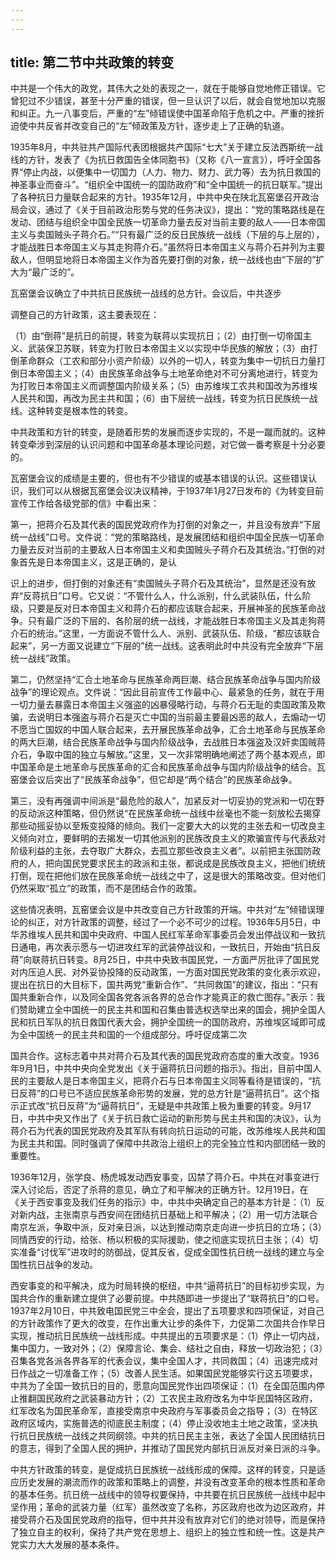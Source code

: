 ```yaml
---
---
---
```

title: 第二节中共政策的转变
---



中共是一个伟大的政党，其伟大之处的表现之一，就在于能够自觉地修正错误。它曾犯过不少错误，甚至十分严重的错误，但一旦认识了以后，就会自觉地加以克服和纠正。九一八事变后，严重的“左”倾错误使中国革命陷于危机之中。严重的挫折迫使中共反省并改变自己的“左”倾政策及方针，逐步走上了正确的轨道。

1935年8月，中共驻共产国际代表团根据共产国际“七大”关于建立反法西斯统一战线的方针，发表了《为抗日救国告全体同胞书》（又称《八一宣言》），呼吁全国各界“停止内战，以便集中一切国力（人力、物力、财力、武力等）去为抗日救国的神圣事业而奋斗”。“组织全中国统一的国防政府”和“全中国统一的抗日联军。”提出了各种抗日力量联合起来的方针。1935年12月，中共中央在陕北瓦窑堡召开政治局会议，通过了《关于目前政治形势与党的任务决议》，提出：“党的策略路线是在发动、团结与组织全中国全民族一切革命力量去反对当前主要的敌人——日本帝国主义与卖国贼头子蒋介石。”“只有最广泛的反日民族统一战线（下层的与上层的），才能战胜日本帝国主义与其走狗蒋介石。”虽然将日本帝国主义与蒋介石并列为主要敌人，但明显地将日本帝国主义作为首先要打倒的对象，统一战线也由“下层的”扩大为“最广泛的”。

瓦窑堡会议确立了中共抗日民族统一战线的总方针。会议后，中共逐步

调整自己的方针政策，这主要表现在：

（1）由“倒蒋”是抗日的前提，转变为联蒋以实现抗日；（2）由打倒一切帝国主义、武装保卫苏联，转变为打败日本帝国主义以实现中华民族的解放；（3）由打倒革命群众（工农和部分小资产阶级）以外的一切人，转变为集中一切抗日力量打倒日本帝国主义；（4）由民族革命战争与土地革命绝对不可分离地进行，转变为为打败日本帝国主义而调整国内阶级关系；（5）由苏维埃工农共和国改为苏维埃人民共和国，再改为民主共和国；（6）由下层统一战线，转变为抗日民族统一战线。这种转变是根本性的转变。

中共政策和方针的转变，是随着形势的发展而逐步实现的，不是一蹴而就的。这种转变牵涉到深层的认识问题和中国革命基本理论问题，对它做一番考察是十分必要的。

瓦窑堡会议的成绩是主要的，但也有不少错误的或基本错误的认识。这些错误认识，我们可以从根据瓦窑堡会议决议精神，于1937年1月27日发布的《为转变目前宣传工作给各级党部的信》中看出来：

第一，把蒋介石及其代表的国民党政府作为打倒的对象之一，并且没有放弃“下层统一战线”口号。文件说：“党的策略路线，是发展团结和组织中国全民族一切革命力量去反对当前的主要敌人日本帝国主义和卖国贼头子蒋介石及其统治。”打倒的对象首先是日本帝国主义，这是正确的，是认

识上的进步，但打倒的对象还有“卖国贼头子蒋介石及其统治”，显然是还没有放弃“反蒋抗日”口号。它又说：“不管什么人，什么派别，什么武装队伍，什么阶级，只要是反对日本帝国主义和蒋介石的都应该联合起来，开展神圣的民族革命战争。只有最广泛的下层的、各阶层的统一战线，才能战胜日本帝国主义及其走狗蒋介石的统治。”这里，一方面说不管什么人、派别、武装队伍、阶级，“都应该联合起来”，另一方面又说建立“下层的”统一战线。这表明此时中共没有完全放弃“下层统一战线”政策。

第二，仍然坚持“汇合土地革命与民族革命两巨潮、结合民族革命战争与国内阶级战争”的理论观点。文件说：“因此目前宣传工作最中心、最紧急的任务，就在于用一切力量去暴露日本帝国主义强盗的凶暴侵略行动，与蒋介石无耻的卖国政策及欺骗，去说明日本强盗与蒋介石是灭亡中国的当前最主要最凶恶的敌人，去煽动一切不愿当亡国奴的中国人联合起来，去开展民族革命战争，汇合土地革命与民族革命的两大巨潮，结合民族革命战争与国内阶级战争，去战胜日本强盗及汉奸卖国贼蒋介石，争取中国的独立与解放。”这里，又一次非常明确地阐述了两个基本观点，即中国革命是土地革命与民族革命的汇合和民族革命战争与国内阶级战争的结合。瓦窑堡会议后突出了“民族革命战争”，但它却是“两个结合”的民族革命战争。

第三，没有再强调中间派是“最危险的敌人”，加紧反对一切妥协的党派和一切在野的反动派这种策略，但仍然说“在民族革命统一战线中丝毫也不能一刻放松去揭穿那些动摇妥协以至叛变投降的倾向。我们一定要大大的以党的主张去和一切改良主义倾向对立，要鲜明的去揭发一切其他派别的民族改良主义的欺骗宣传与代表敌对阶级利益的主张，去夺取广大群众，去孤立那些改良主义者”。以前把主张国防政府的人，把向国民党要求民主的政派和主张，都说成是民族改良主义，把他们统统打倒，现在把他们放在民族革命统一战线之中了，这是很大的策略改变。但对他们仍然采取“孤立”的政策，而不是团结合作的政策。

这些情况表明，瓦窑堡会议是中共改变自己方针政策的开端。中共对“左”倾错误理论的纠正，对方针政策的调整，经过了一个必不可少的过程。1936年5月5日，中华苏维埃人民共和国中央政府、中国人民红军革命军事委员会发出停战议和一致抗日通电，再次表示愿与一切进攻红军的武装停战议和，一致抗日，开始由“抗日反蒋”向联蒋抗日转变。8月25日，中共中央致书国民党，一方面严厉批评了国民党对内压迫人民、对外妥协投降的反动政策，一方面对国民党政策的变化表示欢迎，提出在抗日的大目标下，国共两党“重新合作”、“共同救国”的建议，指出：“只有国共重新合作，以及同全国各党各派各界的总合作才能真正的救亡图存。”表示：我们赞助建立全中国统一的民主共和国和召集由普选权选举出来的国会，拥护全国人民和抗日军队的抗日救国代表大会，拥护全国统一的国防政府，苏维埃区域即可成为全中国统一的民主共和国的一个组成部分。呼吁促成第二次

国共合作。这标志着中共对蒋介石及其代表的国民党政府态度的重大改变。1936年9月1日，中共中央向全党发出《关于逼蒋抗日问题的指示》。指出，目前中国人民的主要敌人是日本帝国主义，把蒋介石与日本帝国主义同等看待是错误的，“抗日反蒋”的口号已不适应民族革命形势的发展，党的总方针是“逼蒋抗日”。这个指示正式改“抗日反蒋”为“逼蒋抗日”，无疑是中共政策上极为重要的转变。9月17日，中共中央又作出了《关于抗日救亡运动的新形势与民主共和国的决议》，认为蒋介石为代表的国民党政府及其军队有转向抗日运动的可能，改苏维埃人民共和国为民主共和国。同时强调了保障中共政治上组织上的完全独立性和内部团结一致的重要性。

1936年12月，张学良、杨虎城发动西安事变，囚禁了蒋介石。中共在对事变进行深入讨论后，否定了杀蒋的意见，确立了和平解决的正确方针。12月19日，在《关于西安事变及我们任务的指示》中，中共中央确定自己的基本方针是：（1）反对新内战，主张南京与西安间在团结抗日基础上和平解决；（2）用一切方法联合南京左派，争取中派，反对亲日派，以达到推动南京走向进一步抗日的立场；（3）同情西安的行动，给张、杨以积极的实际援助，使之彻底实现抗日主张；（4）切实准备“讨伐军”进攻时的防御战，促其反省，促成全国性抗日统一战线的建立与全国性抗日战争的发动。

西安事变的和平解决，成为时局转换的枢纽，中共“逼蒋抗日”的目标初步实现，为国共合作的重新建立提供了必要前提。中共随即进一步提出了“联蒋抗日”的口号。1937年2月10日，中共致电国民党三中全会，提出了五项要求和四项保证，对自己的方针政策作了更大的改变，在作出重大让步的条件下，力促第二次国共合作早日实现，推动抗日民族统一战线形成。中共提出的五项要求是：（1）停止一切内战，集中国力，一致对外；（2）保障言论、集会、结社之自由，释放一切政治犯；（3）召集各党各派各界各军的代表会议，集中全国人才，共同救国；（4）迅速完成对日作战之一切准备工作；（5）改善人民生活。如果国民党能够实行这五项要求，中共为了全国一致抗日的目的，愿意向国民党作出四项保证：（1）在全国范围内停止推翻国民政府之武装暴动方针；（2）工农民主政府改名为中华民国特区政府，红军改名为国民革命军，直接受南京中央政府与军事委员会之指导；（3）在特区政府区域内，实施普选的彻底民主制度；（4）停止没收地主土地之政策，坚决执行抗日民族统一战线之共同纲领。中共的抗日民主主张，表达了全国人民团结抗日的意志，得到了全国人民的拥护，并推动了国民党内部抗日派反对亲日派的斗争。

中共方针政策的转变，是促成抗日民族统一战线形成的保障。这样的转变，只是适应历史发展的潮流而作的政策和策略上的调整，并没有改变革命的根本性质和革命的基本任务。抗日统一战线中的领导权要保持，中共要在抗日民族统一战线中起中坚作用；革命的武装力量（红军）虽然改变了名称，苏区政府也改为边区政府，并接受蒋介石及国民党政府的指导，但中共并没有放弃对它们的绝对领导，而是保持了独立自主的权利，保持了共产党在思想上、组织上的独立性和统一性。这是共产党实力大大发展的基本条件。